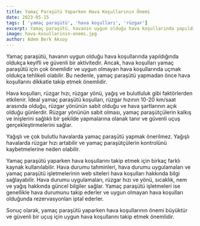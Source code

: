 ```yaml
---
title: Yamaç Paraşütü Yaparken Hava Koşullarının Önemi
date: 2023-05-15
tags: [ 'yamaç paraşütü', 'hava koşulları', 'rüzgar']
excerpt: Yamaç paraşütü, havanın uygun olduğu hava koşullarında yapıldığında oldukça keyifli ve güvenli bir aktivitedir. Ancak, hava koşulları yamaç paraşütü için çok önemlidir ve uygun olmayan hava koşullarında uçmak oldukça tehlikeli olabilir. Bu nedenle, yamaç paraşütü yapmadan önce hava koşullarını dikkatle takip etmek önemlidir
image: hava-kosullarinin-onemi.jpg
author: Adem Berk Aksoy
---
```


Yamaç paraşütü, havanın uygun olduğu hava koşullarında yapıldığında oldukça keyifli ve güvenli bir aktivitedir. Ancak, hava koşulları yamaç paraşütü için çok önemlidir ve uygun olmayan hava koşullarında uçmak oldukça tehlikeli olabilir. Bu nedenle, yamaç paraşütü yapmadan önce hava koşullarını dikkatle takip etmek önemlidir.

Hava koşulları, rüzgar hızı, rüzgar yönü, yağış ve bulutluluk gibi faktörlerden etkilenir. İdeal yamaç paraşütü koşulları, rüzgar hızının 10-20 km/saat arasında olduğu, rüzgar yönünün sabit olduğu ve hava şartlarının açık olduğu günlerdir. Rüzgar yönünün sabit olması, yamaç paraşütçülerin kalkış ve inişlerini sağlıklı bir şekilde yapmalarına olanak tanır ve güvenli uçuş gerçekleştirmelerini sağlar.

Yağışlı ve çok bulutlu havalarda yamaç paraşütü yapmak önerilmez. Yağışlı havalarda rüzgar hızı artabilir ve yamaç paraşütçülerin kontrolünü kaybetmelerine neden olabilir.

Yamaç paraşütü yaparken hava koşullarını takip etmek için birkaç farklı kaynak kullanılabilir. Hava durumu tahminleri, hava durumu uygulamaları ve yamaç paraşütü işletmelerinin web siteleri hava koşulları hakkında bilgi sağlayabilir. Hava durumu uygulamaları, rüzgar hızı ve yönü, sıcaklık, nem ve yağış hakkında güncel bilgiler sağlar. Yamaç paraşütü işletmeleri ise genellikle hava durumunu takip ederler ve uygun olmayan hava koşulları olduğunda rezervasyonları iptal ederler.

Sonuç olarak, yamaç paraşütü yaparken hava koşullarının önemi büyüktür ve güvenli bir uçuş için uygun hava koşullarını takip etmek önemlidir.
